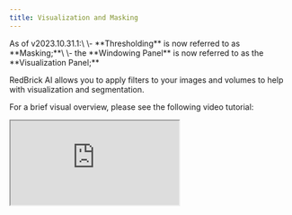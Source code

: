 ```yaml
---
title: Visualization and Masking
---
```


<Warning>
As of v2023.10.31.1:\
\- **Thresholding** is now referred to as **Masking;**\
\- the **Windowing Panel** is now referred to as the **Visualization Panel;**
</Warning>

RedBrick AI allows you to apply filters to your images and volumes to help with visualization and segmentation.&#x20;

For a brief visual overview, please see the following video tutorial:

<Frame caption="">
  <iframe className="w-full aspect-video" src="https://www.loom.com/share/775da2c8809d4dc2813db013b8bd7a61?sid=1c1806a9-22d7-4c4b-948e-d672e4e5e326" alt="" />
</Frame>

You can adjust the Window Width and Level of your volumes by pressing `CTRL` and `LEFT CLICK` dragging on any viewport - `up/down` to adjust Window Level, `left/right` to adjust Window Width.&#x20;

You see and/or modify the current Visualization settings by selecting the Visualization Panel on the top right of the tool bar.&#x20;

When the Visualization Panel is open, its settings will display in the right hand Context Panel:

* Window Width
* Window Level
* Optional Presets
* Inverted View
* Pixel Interpolation
* Label Opacity
* Label Outlines

### Custom Windowing Presets

You can set custom presets for windowing settings and set custom keyboard shortcuts for them within the RedBrick Annotation Tool.

All custom keyboard shortcuts can be configured and referenced on the [User Preferences](../dashboard/user-preferences) page.

#### Creating a Custom Windowing Preset

First, set your Windowing Width and Level to the desired values.

Then, click on **Select a preset** and then **Create a preset** within the Visualization Panel.

<figure><img src="../.gitbook/assets/CleanShot 2024-12-11 at 12.29.50@2x.png" alt="" width="563"/><figcaption><p>Creating a custom preset</p></figcaption></figure>

You will then be presented with a pop-up window that will allow you to name your custom preset. Provide a name and click on **Save changes** to create the preset.

<figure><img src="../.gitbook/assets/CleanShot 2024-12-11 at 12.31.40@2x (1).png" alt="" width="563"/><figcaption><p>Naming a custom preset</p></figcaption></figure>

#### Modifying an Existing Custom Preset

To update a custom preset:

1. set the desired Windowing Width and Level values
2. in the Visualization Panel, open the presets dropdown
3. click on the three-dot menu next to the custom preset you wish to modify
4. select **Update preset**

You'll then be presented with a pop-up that includes a summary of the changes to your custom preset. You can modify the name of the preset as well as an optional step.

<figure><img src="../.gitbook/assets/CleanShot 2024-12-11 at 12.39.39@2x.png" alt="" width="563"/><figcaption><p>Updating a custom preset</p></figcaption></figure>

Once you are satisfied with the changes, click **Save changes**.

#### Deleting a Custom Preset

To delete a custom preset:

1. in the Visualization Panel, open the Presets dropdown
2. click on the three-dot menu next to the custom preset you wish to delete
3. select **Delete preset**

***

## Masking

The Masking Panel consists of the following elements:

* **Editable Area** dropdown
* **Modify Other Segments** dropdown
* **Restrict by pixel intensity** toggle
  * Masking Range slider
  * Threshold Range Selector

### Editable Area

The Editable Area dropdown has two selections - **Everywhere** and **Inside all segments**.

Selecting **Everywhere** allows you to draw on any part of the canvas.

Selecting **Inside all segments** makes it impossible for the user to annotate on an unannotated area of the canvas. In other words, the user must annotate within the bounds of an existing annotation.

### Modify Other Segments

The Modify Other Segments dropdown helps you control how your painting affects other existing annotations.

Selecting **Overlap** will allow you to paint on top of other annotations. This process is additive, which means annotating with **Overlap** does not alter or delete other annotations.

Selecting **Overwrite unlocked segments** will also allow you to paint on top of other annotations, but you will overwrite (and therefore delete) anything else that you paint on top of.

For a visual walkthrough of how to configure **Editable Area** and **Modify Other Segments** settings, as well as a demonstration of the differences between them, please see the following video tutorial:

<Frame caption="">
  <iframe className="w-full aspect-video" src="https://www.loom.com/share/536fa33679814e2f909e4944b1c0f8ba?sid=53421d5e-bc67-4651-952b-c62511ccc520" alt="" />
</Frame>

To speed up segmentation, you can create a masking range by applying an upper and lower boundary for the HU values/intensities of your image or volume.&#x20;

To enable Masking, select any Object Label of type **Segmentation** in the left hand toolbar and click on **Restrict by pixel intensity** in the right hand Context Panel.&#x20;

With Masking enabled, you will only be able to create annotations within the range that you set, making it easy to avoid painting "outside the lines" of your target structure.

You can also use the **Threshold Range Selector**, which allows you to interactively define the bounds of your masking range. With the Range selector activated, `left click` any part of a viewport to include it in the range or `right click` to exclude it from the range. &#x20;

<Warning>
The pixel restriction will be applied as long as the masking filter is toggled ON. These settings are visible in the right hand Context Panel.
</Warning>
